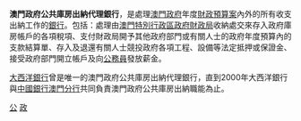 '''澳門政府公共庫房出納代理銀行'''，是處理[[澳門政府|澳門政府]]年度[[財政預算案|財政預算案]]內外的所有收支出納工作的[[銀行|銀行]]。包括：處理由[[澳門特別行政區政府財政局|澳門特別行政區政府財政局]]收納處交來存入政府庫房帳戶的各項稅項、支付財政局開予其他政府部門或有關人士的政府年度預算內的支款結算單、存入及退還有關人士競投政府各項工程、設備等法定抵押或保證金、接受政府部門開立帳戶及向[[公務員|公務員]]發放薪金。

[[大西洋銀行|大西洋銀行]]曾是唯一的澳門政府公共庫房出納代理銀行，直到2000年大西洋銀行與[[中國銀行澳門分行|中國銀行澳門分行]]共同負責澳門政府公共庫房出納職能為止。 

{{Macau Bank}}

[[Category:澳門政府|公]]
[[Category:澳門銀行|政]]